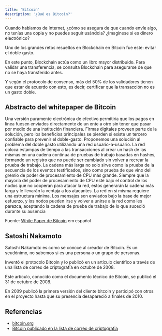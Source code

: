 ```yaml
---
title: 'Bitcoin'
description: '¿Qué es Bitcoin?'
---
```


Cuando hablamos de Internet, ¿cómo se asegura de que cuando envíe algo, 
no tenías una copia y no puedes seguir usándola?
¿Imagínese si es dinero electrónico?

Uno de los grandes retos resueltos en Blockchain en Bitcoin fue este: evitar el doble gasto.

En este punto, Blockchain actúa como un libro mayor distribuido.
Para validar una transferencia,
se consulta Blockchain para asegurarse de que no se haya transferido antes.

Y según el protocolo de consenso, más del 50% de los validadores tienen que estar de acuerdo con esto,
es decir, certificar que la transacción no es un gasto doble.

## Abstracto del whitepaper de Bitcoin

Una versión puramente electrónica de efectivo permitiría que los pagos
en línea fuesen enviados directamente de un ente a otro sin tener que pasar por
medio de una institución financiera. Firmas digitales proveen parte de la solución,
pero los beneficios principales se pierden si existe un tercero confiable para prevenir
el doble-gasto. Proponemos una solución al problema del doble gasto utilizando una
red usuario-a-usuario. La red coloca estampas de tiempo a las transacciones al crear
un hash de las mismas en una cadena continua de pruebas de trabajo basadas en
hashes, formando un registro que no puede ser cambiado sin volver a recrear la
prueba de trabajo. La cadena más larga no solo sirve como la prueba de la secuencia
de los eventos testificados, sino como prueba de que vino del gremio de poder de
procesamiento de CPU más grande. Siempre que la mayoría del poder de
procesamiento de CPU esté bajo el control de los nodos que no cooperan para atacar
la red, estos generarán la cadena más larga y le llevarán la ventaja a los atacantes.
La red en sí misma requiere una estructura mínima. Los mensajes son enviados bajo
la base de mejor esfuerzo, y los nodos pueden irse y volver a unirse a la red como les
parezca, aceptando la cadena de prueba de trabajo de lo que sucedió durante su
ausencia

Fuente: [White Paper de Bitcoin](https://bitcoin.org/files/bitcoin-paper/bitcoin_es_latam.pdf) em español

## Satoshi Nakamoto

Satoshi Nakamoto es como se conoce al creador de Bitcoin.
Es un seudónimo, no sabemos si es una persona o un grupo de personas.

Inventó el protocolo Bitcoin y lo publicó en un artículo científico a través de una lista de correo de criptografía en octubre de 2008.

Este artículo, conocido como el documento técnico de Bitcoin, se publicó el 31 de octubre de 2008.

En 2009 publicó la primera versión del cliente bitcoin y participó con otros en el proyecto hasta que su presencia desapareció a finales de 2010.

## Referencias

- [bitcoin.org](https://bitcoin.org/)
- [Bitcoin publicado en la lista de correo de criptografia](https://www.metzdowd.com/pipermail/cryptography/2008-October/014810.html)
